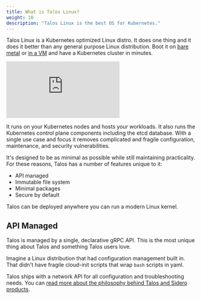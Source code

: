 ```yaml
---
title: What is Talos Linux?
weight: 10
description: "Talos Linux is the best OS for Kubernetes."
---
```


Talos Linux is a Kubernetes optimized Linux distro.
It does one thing and it does it better than any general purpose Linux distribution.
Boot it on [bare metal](../getting-started/getting-started) or [in a VM](../platform-specific-installations/cloud-platforms/aws) and have a Kubernetes cluster in minutes.

<iframe
  className="w-full aspect-video rounded-xl"
  src="https://www.youtube.com/embed/IO2Yo3N46nk"
  title="Run Talos Linux in Docker"
  frameBorder="0"
  allow="accelerometer; autoplay; clipboard-write; encrypted-media; gyroscope; picture-in-picture"
  allowFullScreen
></iframe>

It runs on your Kubernetes nodes and hosts your workloads.
It also runs the Kubernetes control plane components including the etcd database.
With a single use case and focus it removes complicated and fragile configuration, maintenance, and security vulnerabilities.

It's designed to be as minimal as possible while still maintaining practicality.
For these reasons, Talos has a number of features unique to it:

- API managed
- Immutable file system
- Minimal packages
- Secure by default

Talos can be deployed anywhere you can run a modern Linux kernel.

## API Managed

Talos is managed by a single, declarative gRPC API.
This is the most unique thing about Talos and something Talos users love.

Imagine a Linux distribution that had configuration management built in.
That didn't have fragile cloud-init scripts that wrap `bash` scripts in yaml.

Talos ships with a network API for all configuration and troubleshooting needs.
You can [read more about the philosophy behind Talos and Sidero products](../learn-more/philosophy).

